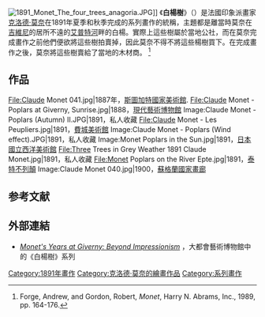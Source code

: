 [[File:1891_Monet_The_four_trees_anagoria.JPG|alt='les quatre arbres' (the four trees)]]]]
《'''白楊樹'''》（{{lang-fr|'''Les Peupliers'''}}）是法國印象派畫家[[克洛德·莫奈|克洛德·莫奈]]在1891年夏季和秋季完成的系列畫作的統稱，主題都是離當時莫奈在[[吉維尼|吉維尼]]的居所不遠的[[艾普特河|艾普特河]]畔的白楊。實際上這些樹屬於當地公社，而在莫奈完成畫作之前他們便欲將這些樹拍賣掉，因此莫奈不得不將這些楊樹買下。在完成畫作之後，莫奈將這些樹賣給了當地的木材商。 <ref>Forge, Andrew, and Gordon, Robert, ''Monet'', Harry N. Abrams, Inc., 1989, pp. 164-176.</ref>

==作品==
<gallery widths="140px" heights="140px" perrow="3">
File:Claude Monet 041.jpg|1887年，[[斯圖加特國家美術館|斯圖加特國家美術館]]. 
File:Claude Monet - Poplars at Giverny, Sunrise.jpg|1888，[[現代藝術博物館|現代藝術博物館]]
Image:Claude Monet - Poplars (Autumn) II.JPG|1891，私人收藏
File:Claude Monet - Les Peupliers.jpg|1891，[[費城美術館|費城美術館]]
Image:Claude Monet - Poplars (Wind effect).JPG|1891，私人收藏
Image:Monet Poplars in the Sun.jpg|1891，[[日本國立西洋美術館|日本國立西洋美術館]]
File:Three Trees in Grey Weather 1891 Claude Monet.jpg|1891，私人收藏
File:Monet Poplars on the River Epte.jpg|1891，[[泰特不列顛|泰特不列顛]]
Image:Claude Monet 040.jpg|1900，[[蘇格蘭國家畫廊|蘇格蘭國家畫廊]]
</gallery>
==参考文献==
{{reflist}}

==外部連結==

{{external media | width = 210px | align = right
 | headerimage=[[File:Claude_Monet,_French_-_Poplars_-_Google_Art_Project.jpg|210px]]
 | video1 = [http://smarthistory.khanacademy.org/monet-poplars.html Monet's Poplars], [[Smarthistory|Smarthistory]]}}
*[http://libmma.contentdm.oclc.org/cdm/compoundobject/collection/p15324coll10/id/85352 ''Monet's Years at Giverny: Beyond Impressionism''] {{Wayback|url=http://libmma.contentdm.oclc.org/cdm/compoundobject/collection/p15324coll10/id/85352 |date=20181030170449 }}，大都會藝術博物館中的《白楊樹》系列
{{commonscat-inline|Poplars by Monet}}

{{莫奈}}

[[Category:1891年畫作|Category:1891年畫作]]
[[Category:克洛德·莫奈的繪畫作品|Category:克洛德·莫奈的繪畫作品]]
[[Category:系列畫作|Category:系列畫作]]
